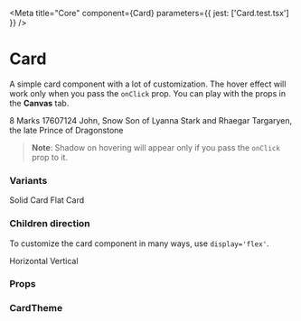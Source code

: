 
<Meta title="Core" component={Card} parameters={{ jest: ['Card.test.tsx'] }} />

# Card


A simple card component with a lot of customization. The hover effect will work only when you pass the `onClick` prop. You can play with the props in the **Canvas** tab. 

<Preview withToolbar>
    <Story name="Card" decorators={[withKnobs]}>
        <Card
            variant={select('Variant', variants, 'solid')}
            flowDirection={select('Flow Direction', flowDirection, 'horizontal')}
            alignItems={select('Items Position', itemsPosition, 'center')}
            display={select('Display', display, 'flex')}
            separator={boolean('Separator', true)}
            withoutPadding={boolean('Without Padding', true)}
            fullWidth={boolean('Full Width', false)}
            fullHeight={boolean('Full Height', false)}
            minWidth={text('Min Width', '')}
            minHeight={text('Min Height', '')}
            onClick={action('Clicked')}
        >
            <Card variant="flat" display="flex" alignItems="center">
                <Text textWeight="Strong" textVariant="h2">
                    8
                </Text>
                <Text>Marks</Text>
            </Card>
            <Card variant="flat" display="flex" flex={6} alignItems="left">
                <Text>17607124</Text>
                <Text textVariant="h3">John, Snow</Text>
                <Text>Son of Lyanna Stark and Rhaegar Targaryen, the late Prince of Dragonstone</Text>
            </Card>
        </Card>
    </Story>
</Preview>

> **Note**: Shadow on hovering will appear only if you pass the `onClick` prop to it.

### Variants

<Preview>
    <Card variant="solid">
        <Text>Solid Card</Text>
    </Card>
    <Card variant="flat">
        <Text>Flat Card</Text>
    </Card>
</Preview>

### Children direction

To customize the card component in many ways, use `display='flex'`.

<Preview>
    <Card display="flex" flowDirection="horizontal" alignItems="center">
        <HomeIcon />
        <Text>Horizontal</Text>
    </Card>
    <Card display="flex" flowDirection="vertical">
        <HomeIcon />
        <Text>Vertical</Text>
    </Card>
</Preview>

### Props

<Props of={Card} />

### CardTheme

<Props of={ThemeInterface} />
